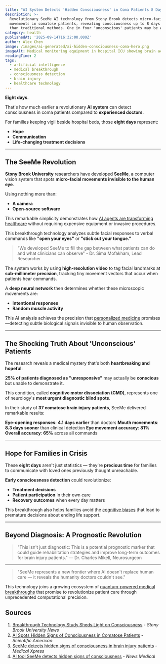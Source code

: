 ```yaml
---
title: "AI System Detects 'Hidden Consciousness' in Coma Patients 8 Days Before Doctors"
description: >-
  Revolutionary SeeMe AI technology from Stony Brook detects micro-facial
  movements in comatose patients, revealing consciousness up to 8 days earlier
  than traditional methods. One in four 'unconscious' patients may be aware.
category: health
publishedAt: '2025-09-14T16:32:00.000Z'
author: Alex Chen
image: /images/ai-generated/ai-hidden-consciousness-coma-hero.png
imageAlt: Medical monitoring equipment in hospital ICU showing brain activity displays
readingTime: 2
tags:
  - artificial intelligence
  - medical breakthrough
  - consciousness detection
  - brain injury
  - healthcare technology
---
```


**Eight days.**

That's how much earlier a revolutionary **AI system** can detect consciousness in coma patients compared to **experienced doctors**.

For families keeping vigil beside hospital beds, those **eight days** represent:
- **Hope**
- **Communication**
- **Life-changing treatment decisions**

---

## The SeeMe Revolution

**Stony Brook University** researchers have developed **SeeMe**, a computer vision system that spots **micro-facial movements invisible to the human eye**.

Using nothing more than:
- **A camera**
- **Open-source software**

This remarkable simplicity demonstrates how [AI agents are transforming healthcare](/technology/ai-agents-workplace-productivity-2025) without requiring expensive equipment or invasive procedures.

This breakthrough technology analyzes subtle facial responses to verbal commands like **"open your eyes"** or **"stick out your tongue."**

> "We developed SeeMe to fill the gap between what patients can do and what clinicians can observe" - Dr. Sima Mofakham, Lead Researcher

The system works by using **high-resolution video** to tag facial landmarks at **sub-millimeter precision**, tracking tiny movement vectors that occur when patients hear commands.

A **deep neural network** then determines whether these microscopic movements are:
- **Intentional responses**
- **Random muscle activity**

This AI analysis achieves the precision that [personalized medicine](/health/personalized-medicine-using-ai) promises—detecting subtle biological signals invisible to human observation.

---

## The Shocking Truth About 'Unconscious' Patients

The research reveals a medical mystery that's both **heartbreaking and hopeful**:

**25% of patients diagnosed as "unresponsive"** may actually be **conscious** but unable to demonstrate it.

This condition, called **cognitive motor dissociation (CMD)**, represents one of neurology's **most urgent diagnostic blind spots**.

In their study of **37 comatose brain injury patients**, SeeMe delivered remarkable results:

**Eye-opening responses**: **4.1 days earlier** than doctors
**Mouth movements**: **8.3 days sooner** than clinical detection
**Eye movement accuracy**: **81%**
**Overall accuracy**: **65%** across all commands

---

## Hope for Families in Crisis

These **eight days** aren't just statistics — they're **precious time** for families to communicate with loved ones previously thought unreachable.

**Early consciousness detection** could revolutionize:
- **Treatment decisions**
- **Patient participation** in their own care
- **Recovery outcomes** when every day matters

This breakthrough also helps families avoid the [cognitive biases](/psychology/your-brain-lies-to-you-cognitive-biases-2025) that lead to premature decisions about ending life support.

---

## Beyond Diagnosis: A Prognostic Revolution

> "This isn't just diagnostic: This is a potential prognostic marker that could guide rehabilitation strategies and improve long-term outcomes for brain injury patients." — Dr. Charles Mikell, Neurosurgeon

---

> "SeeMe represents a new frontier where AI doesn't replace human care — it reveals the humanity doctors couldn't see."

This technology joins a growing ecosystem of [quantum-powered medical breakthroughs](/technology/quantum-computing-2025-commercial-breakthrough) that promise to revolutionize patient care through unprecedented computational precision.

## Sources

1. [Breakthrough Technology Study Sheds Light on Consciousness](https://news.stonybrook.edu/university/breakthrough-study-sheds-light-on-consciousness-and-recovery-after-brain-injury) - *Stony Brook University News*
2. [AI Spots Hidden Signs of Consciousness in Comatose Patients](https://www.scientificamerican.com/article/ai-spots-hidden-signs-of-consciousness-in-comatose-patients-before-doctors/) - *Scientific American*
3. [SeeMe detects hidden signs of consciousness in brain injury patients](https://medicalxpress.com/news/2025-09-seeme-hidden-consciousness-brain-injury.html) - *Medical Xpress*
4. [AI tool SeeMe detects hidden signs of consciousness](https://www.news-medical.net/news/20250912/AI-tool-SeeMe-detects-hidden-signs-of-consciousness-in-brain-injury-patients.aspx) - *News Medical*
